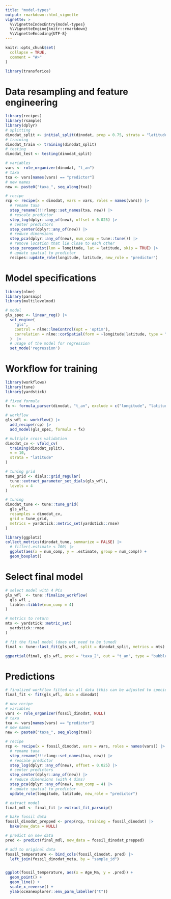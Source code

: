 ```yaml
---
title: "model-types"
output: rmarkdown::html_vignette
vignette: >
  %\VignetteIndexEntry{model-types}
  %\VignetteEngine{knitr::rmarkdown}
  %\VignetteEncoding{UTF-8}
---
```


```r
knitr::opts_chunk$set(
  collapse = TRUE,
  comment = "#>"
)
```

```r
library(transferice)
```

# Data resampling and feature engineering

```r
library(recipes)
library(rsample)
library(dplyr)
# splitting
dinodat_split <- initial_split(dinodat, prop = 0.75, strata = "latitude")
# training
dinodat_train <- training(dinodat_split)
# testing
dinodat_test <- testing(dinodat_split)

# variables
vars <- role_organizer(dinodat, "t_an")
# taxa
txa <- vars[names(vars) == "predictor"]
# new names
new <- paste0("taxa_", seq_along(txa))

# recipe
rcp <- recipe(x = dinodat, vars = vars, roles = names(vars)) |> 
  # rename taxa
  step_rename(!!!rlang::set_names(txa, new)) |> 
  # rescale predictor
  step_log(dplyr::any_of(new), offset = 0.025) |> 
  # center predictors
  step_center(dplyr::any_of(new)) |> 
  # reduce dimensions
  step_pca(dplyr::any_of(new), num_comp = tune::tune()) |> 
  # remove location that lie close to each other
  step_zerogeodist(lon = longitude, lat = latitude, skip = TRUE) |> 
  # update spatial to predictor
  recipes::update_role(longitude, latitude, new_role = "predictor")

```

# Model specifications

```r
library(nlme)
library(parsnip)
library(multilevelmod)

# model
gls_spec <- linear_reg() |> 
  set_engine(
    "gls",  
    control = nlme::lmeControl(opt = 'optim'),
    correlation = nlme::corSpatial(form = ~longitude|latitude, type = "g" )
  )  |> 
  # usage of the model for regression
  set_mode('regression')
```

# Workflow for training

```r
library(workflows)
library(tune)
library(yardstick)

# fixed formula
fx <- formula_parser(dinodat, "t_an", exclude = c("longitude", "latitude"))
  
# workflow
gls_wfl <- workflow() |> 
  add_recipe(rcp) |> 
  add_model(gls_spec, formula = fx) 

# multiple cross validation
dinodat_cv <- vfold_cv(
  training(dinodat_split), 
  v = 10, 
  strata = "latitude"
)

# tuning grid
tune_grid <- dials::grid_regular(
  tune::extract_parameter_set_dials(gls_wfl), 
  levels = 4
)

# tuning
dinodat_tune <- tune::tune_grid(
  gls_wfl,
  resamples = dinodat_cv,
  grid = tune_grid,
  metrics = yardstick::metric_set(yardstick::rmse)
)

```

```r
library(ggplot2)
collect_metrics(dinodat_tune, summarize = FALSE) |> 
  # filter(.estimate < 100) |>
  ggplot(aes(x = num_comp, y = .estimate, group = num_comp)) +
  geom_boxplot()
```

# Select final model

```r
# select model with 4 PCs
gls_wfl  <- tune::finalize_workflow(
  gls_wfl ,
  tibble::tibble(num_comp = 4)
)

# metrics to return
mts <- yardstick::metric_set(
  yardstick::rmse
)

# fit the final model (does not need to be tuned)
final <- tune::last_fit(gls_wfl, split = dinodat_split, metrics = mts)
```

```r
ggpartial(final, gls_wfl, pred = "taxa_2", out = "t_an", type = "bubble")
```

# Predictions

```r

# finalized workflow fitted on all data (this can be adjusted to species present in the fossil assemblage)
final_fit <- fit(gls_wfl, data = dinodat)

# new recipe
# variables
vars <- role_organizer(fossil_dinodat, NULL)
# taxa
txa <- vars[names(vars) == "predictor"]
# new names
new <- paste0("taxa_", seq_along(txa))

# recipe
rcp <- recipe(x = fossil_dinodat, vars = vars, roles = names(vars)) |> 
  # rename taxa
  step_rename(!!!rlang::set_names(txa, new)) |> 
  # rescale predictor
  step_log(dplyr::any_of(new), offset = 0.025) |> 
  # center predictors
  step_center(dplyr::any_of(new)) |> 
  # reduce dimensions (with 4 dims)
  step_pca(dplyr::any_of(new), num_comp = 4) |> 
  # update spatial to predictor
  update_role(longitude, latitude, new_role = "predictor")

# extract model
final_mdl <- final_fit |> extract_fit_parsnip()

# bake fossil data
fossil_dinodat_prepped <- prep(rcp, training = fossil_dinodat) |> 
  bake(new_data = NULL)

# predict on new data
pred <- predict(final_mdl, new_data = fossil_dinodat_prepped)

# add to original data
fossil_temperature <- bind_cols(fossil_dinodat, pred) |> 
  left_join(fossil_dinodat_meta, by = "sample_id")


ggplot(fossil_temperature, aes(x = Age_Ma, y = .pred)) +
  geom_point() +
  geom_line() +
  scale_x_reverse() +
  ylab(oceanexplorer::env_parm_labeller("t"))
```


